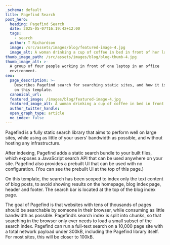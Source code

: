 ```yaml
---
_schema: default
title: Pagefind Search
post_hero:
  heading: Pagefind Search
  date: 2025-05-07T16:19:42+12:00
  tags:
    - search
  author: T Richardson
  image: /src/assets/images/blog/featured-image-4.jpg
  image_alt: A woman drinking a cup of coffee in bed in front of her laptop.
thumb_image_path: /src/assets/images/blog/blog-thumb-4.jpg
thumb_image_alt: >-
  A group of four people working in front of one laptop in an office
  environment.
seo:
  page_description: >-
    Describes Pagefind search for searching static sites, and how it is set up
    on this template.
  canonical_url:
  featured_image: /images/blog/featured-image-4.jpg
  featured_image_alt: A woman drinking a cup of coffee in bed in front of her laptop.
  author_twitter_handle:
  open_graph_type: article
  no_index: false
---
```

Pagefind is a fully static search library that aims to perform well on large sites, while using as little of your users’ bandwidth as possible, and without hosting any infrastructure.

After indexing, Pagefind adds a static search bundle to your built files, which exposes a JavaScript search API that can be used anywhere on your site. Pagefind also provides a prebuilt UI that can be used with no configuration. (You can see the prebuilt UI at the top of this page.)

On this template, the search has been scoped to index only the text content of blog posts, to avoid showing results on the homepage, blog index page, header and footer. The search bar is located at the top of the blog index page.

The goal of Pagefind is that websites with tens of thousands of pages should be searchable by someone in their browser, while consuming as little bandwidth as possible. Pagefind’s search index is split into chunks, so that searching in the browser only ever needs to load a small subset of the search index. Pagefind can run a full-text search on a 10,000 page site with a total network payload under 300kB, including the Pagefind library itself. For most sites, this will be closer to 100kB.